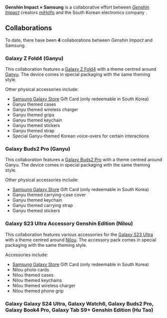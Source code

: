 {{CustomTabs
|tab1 = Overview
|tab2 = Gallery
}}
{{Event Infobox
|title      = Genshin Impact × Samsung
|type       = Collaboration
|image      = Collaboration Genshin Impact x Samsung.png
|country    = South Korea
}}
'''Genshin Impact × Samsung''' is a collaborative effort between ''[[Genshin Impact]]'' creators [[miHoYo]] and the South Korean electronics company {{w|Samsung}}.

==Collaborations==
To date, there have been '''4''' collaborations between ''Genshin Impact'' and Samsung.

===Galaxy Z Fold4 (Ganyu)===
This collaboration features a [https://www.samsung.com/sec/smartphones/galaxy-z-fold4/ Galaxy Z Fold4] with a theme centred around [[Ganyu]]. The device comes in special packaging with the same theming style.

Other physical accessories include:
* [https://www.samsung.com/sec/apps/galaxy-store/ Samsung Galaxy Store] Gift Card (only redeemable in South Korea)
* Ganyu themed cases
* Ganyu themed wireless charger
* Ganyu themed grips
* Ganyu themed keychain
* Ganyu themed stickers
* Ganyu themed strap
* Special Ganyu-themed Korean voice-overs for certain interactions

===Galaxy Buds2 Pro (Ganyu)===
This collaboration features a [https://www.samsung.com/sec/audio-sound/galaxy-buds/galaxy-buds2-pro-graphite-sm-r510nzaaeua/ Galaxy Buds2 Pro] with a theme centred around Ganyu. The device comes in special packaging with the same theming style.

Other physical accessories include:
* [https://www.samsung.com/sec/apps/galaxy-store/ Samsung Galaxy Store] Gift Card (only redeemable in South Korea)
* Ganyu themed carrying-case cover
* Ganyu themed keychain
* Ganyu themed carrying strap
* Ganyu themed stickers

===Galaxy S23 Ultra Accessory Genshin Edition (Nilou)===
This collaboration features various accessories for the [https://www.samsung.com/sec/smartphones/galaxy-s23-ultra/ Galaxy S23 Ultra] with a theme centred around [[Nilou]]. The accessory pack comes in special packaging with the same theming style.

Accessories include: 
* [https://www.samsung.com/sec/apps/galaxy-store/ Samsung Galaxy Store] Gift Card (only redeemable in South Korea)
* Nilou photo cards
* Nilou themed cases
* Nilou themed keychains
* Nilou themed wireless charger
* Nilou themed phone grip

===Galaxy Galaxy S24 Ultra, Galaxy Watch6, Galaxy Buds2 Pro, Galaxy Book4 Pro, Galaxy Tab S9+ Genshin Edition (Hu Tao)===
{{Stub| need more details on the Hu Tao edition}}